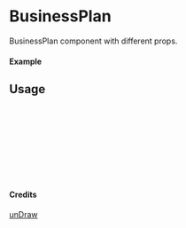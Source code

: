 
<Meta of={BusinessPlan} title="unDraw/BusinessPlan" />

# BusinessPlan

BusinessPlan component with different props.

#### Example

<Canvas of={BusinessPlan.Primary} />

## Usage

```ts
import { BusinessPlan } from "yadl-ui";

const Example = () => {
  return (
      <BusinessPlan />
  );
};

export default Example;
```

#### Credits
[unDraw](https://undraw.co/illustrations)

